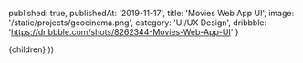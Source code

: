 
  published: true,
  publishedAt: '2019-11-17',
  title: 'Movies Web App UI',
  image: '/static/projects/geocinema.png',
  category: 'UI/UX Design',
  dribbble: 'https://dribbble.com/shots/8262344-Movies-Web-App-UI'
}

  <Project path={router.pathname} meta={meta}>
    {children}
  </Project>
))